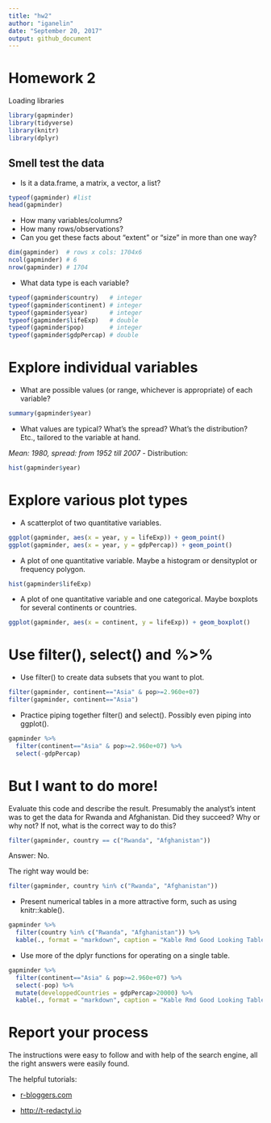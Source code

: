 ```yaml
---
title: "hw2"
author: "iganelin"
date: "September 20, 2017"
output: github_document
---
```

# Homework 2

Loading libraries
```r
library(gapminder)
library(tidyverse)
library(knitr)
library(dplyr)
```

## Smell test the data
- Is it a data.frame, a matrix, a vector, a list?
```r
typeof(gapminder) #list
head(gapminder) 
```
- How many variables/columns?
- How many rows/observations?
- Can you get these facts about “extent” or “size” in more than one way? 
```r
dim(gapminder)  # rows x cols: 1704x6
ncol(gapminder) # 6
nrow(gapminder) # 1704
```
- What data type is each variable?
```r
typeof(gapminder$country)   # integer
typeof(gapminder$continent) # integer
typeof(gapminder$year)      # integer
typeof(gapminder$lifeExp)   # double
typeof(gapminder$pop)       # integer
typeof(gapminder$gdpPercap) # double
```

# Explore individual variables
- What are possible values (or range, whichever is appropriate) of each variable?
```r
summary(gapminder$year)
```
- What values are typical? What’s the spread? What’s the distribution? Etc., tailored to the variable at hand.

*Mean: 1980, spread: from 1952 till 2007*
- Distribution:
```r
hist(gapminder$year)
```

# Explore various plot types
- A scatterplot of two quantitative variables.
```r
ggplot(gapminder, aes(x = year, y = lifeExp)) + geom_point()
ggplot(gapminder, aes(x = year, y = gdpPercap)) + geom_point()
```

- A plot of one quantitative variable. Maybe a histogram or densityplot or frequency polygon.
```r
hist(gapminder$lifeExp)
```


- A plot of one quantitative variable and one categorical. Maybe boxplots for several continents or countries.
```r
ggplot(gapminder, aes(x = continent, y = lifeExp)) + geom_boxplot()
```

# Use filter(), select() and %>%

- Use filter() to create data subsets that you want to plot.
```r
filter(gapminder, continent=="Asia" & pop>=2.960e+07)
filter(gapminder, continent=="Asia")
```

- Practice piping together filter() and select(). Possibly even piping into ggplot().
```r
gapminder %>% 
  filter(continent=="Asia" & pop>=2.960e+07) %>% 
  select(-gdpPercap)
```

# But I want to do more!

Evaluate this code and describe the result. Presumably the analyst’s intent was to get the data for Rwanda and Afghanistan. Did they succeed? Why or why not? If not, what is the correct way to do this?
```r
filter(gapminder, country == c("Rwanda", "Afghanistan"))
```
Answer: No.

The right way would be:
```r
filter(gapminder, country %in% c("Rwanda", "Afghanistan"))
```

- Present numerical tables in a more attractive form, such as using knitr::kable().
```r
gapminder %>% 
  filter(country %in% c("Rwanda", "Afghanistan")) %>% 
  kable(., format = "markdown", caption = "Kable Rmd Good Looking Table")
```

- Use more of the dplyr functions for operating on a single table.
```r
gapminder %>% 
  filter(continent=="Asia" & pop>=2.960e+07) %>% 
  select(-pop) %>% 
  mutate(developpedCountries = gdpPercap>20000) %>% 
  kable(., format = "markdown", caption = "Kable Rmd Good Looking Table")
```

# Report your process
The instructions were easy to follow and with help of the search engine, all the right answers were easily found.

The helpful tutorials: 

- [r-bloggers.com](https://www.r-bloggers.com/data-manipulation-with-dplyr/)

- [http://t-redactyl.io](http://t-redactyl.io/blog/2016/04/creating-plots-in-r-using-ggplot2-part-10-boxplots.html)
